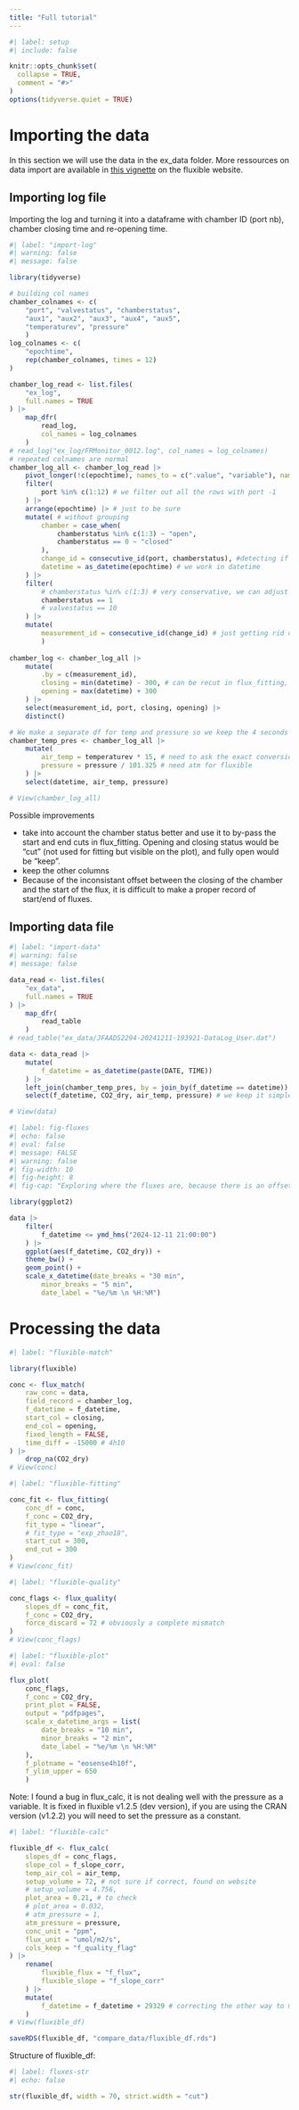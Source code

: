 ```yaml
---
title: "Full tutorial"
---
```


```r
#| label: setup
#| include: false

knitr::opts_chunk$set(
  collapse = TRUE,
  comment = "#>"
)
options(tidyverse.quiet = TRUE)
```

# Importing the data

In this section we will use the data in the ex_data folder.
More ressources on data import are available in [this vignette](https://plant-functional-trait-course.github.io/fluxible/articles/data-prep.html) on the fluxible website.


## Importing log file

Importing the log and turning it into a dataframe with chamber ID (port nb), chamber closing time and re-opening time.
```r
#| label: "import-log"
#| warning: false
#| message: false

library(tidyverse)

# building col names
chamber_colnames <- c(
    "port", "valvestatus", "chamberstatus",
    "aux1", "aux2", "aux3", "aux4", "aux5",
    "temperaturev", "pressure"
    )
log_colnames <- c(
    "epochtime",
    rep(chamber_colnames, times = 12)
)

chamber_log_read <- list.files(
    "ex_log",
    full.names = TRUE
) |>
    map_dfr(
        read_log,
        col_names = log_colnames
    )
# read_log("ex_log/FRMonitor_0012.log", col_names = log_colnames)
# repeated colnames are normal
chamber_log_all <- chamber_log_read |>
    pivot_longer(!c(epochtime), names_to = c(".value", "variable"), names_sep = "_") |>
    filter(
        port %in% c(1:12) # we filter out all the rows with port -1
    ) |>
    arrange(epochtime) |> # just to be sure
    mutate( # without grouping
        chamber = case_when(
            chamberstatus %in% c(1:3) ~ "open",
            chamberstatus == 0 ~ "closed"
        ),
        change_id = consecutive_id(port, chamberstatus), #detecting if same port but new measurement
        datetime = as_datetime(epochtime) # we work in datetime
    ) |>
    filter(
        # chamberstatus %in% c(1:3) # very conservative, we can adjust the focus window later in flux_fitting
        chamberstatus == 1
        # valvestatus == 10
    ) |>
    mutate(
        measurement_id = consecutive_id(change_id) # just getting rid of the missing id after filter
        )
    
chamber_log <- chamber_log_all |>
    mutate(
        .by = c(measurement_id),
        closing = min(datetime) - 300, # can be recut in flux_fitting, but so we see better
        opening = max(datetime) + 300
    ) |>
    select(measurement_id, port, closing, opening) |>
    distinct()

# We make a separate df for temp and pressure so we keep the 4 seconds reads
chamber_temp_pres <- chamber_log_all |>
    mutate(
        air_temp = temperaturev * 15, # need to ask the exact conversion factor, for now this one makes sense
        pressure = pressure / 101.325 # need atm for fluxible
    ) |>
    select(datetime, air_temp, pressure)

# View(chamber_log_all)
```

Possible improvements

- take into account the chamber status better and  use it to by-pass the start and end cuts in flux_fitting. Opening and closing status would be "cut" (not used for fitting but visible on the plot), and fully open would be "keep".
- keep the other columns
- Because of the inconsistant offset between the closing of the chamber and the start of the flux, it is difficult to make a proper record of start/end of fluxes.

## Importing data file

```r
#| label: "import-data"
#| warning: false
#| message: false

data_read <- list.files(
    "ex_data",
    full.names = TRUE
) |>
    map_dfr(
        read_table
    )
# read_table("ex_data/JFAADS2294-20241211-193921-DataLog_User.dat")

data <- data_read |>
    mutate(
        f_datetime = as_datetime(paste(DATE, TIME))
    ) |>
    left_join(chamber_temp_pres, by = join_by(f_datetime == datetime)) |> # adding air temp and pressure here
    select(f_datetime, CO2_dry, air_temp, pressure) # we keep it simple for now and work only on CO2

# View(data)
```

```r
#| label: fig-fluxes
#| echo: false
#| eval: false
#| message: FALSE
#| warning: false
#| fig-width: 10
#| fig-height: 8
#| fig-cap: "Exploring where the fluxes are, because there is an offset in time."

library(ggplot2)

data |>
    filter(
        f_datetime <= ymd_hms("2024-12-11 21:00:00")
    ) |>
    ggplot(aes(f_datetime, CO2_dry)) +
    theme_bw() +
    geom_point() +
    scale_x_datetime(date_breaks = "30 min",
        minor_breaks = "5 min",
        date_label = "%e/%m \n %H:%M")

```

# Processing the data

```r
#| label: "fluxible-match"

library(fluxible)

conc <- flux_match(
    raw_conc = data,
    field_record = chamber_log,
    f_datetime = f_datetime,
    start_col = closing,
    end_col = opening,
    fixed_length = FALSE,
    time_diff = -15000 # 4h10
) |>
    drop_na(CO2_dry)
# View(conc)
```

```r
#| label: "fluxible-fitting"

conc_fit <- flux_fitting(
    conc_df = conc,
    f_conc = CO2_dry,
    fit_type = "linear",
    # fit_type = "exp_zhao18",
    start_cut = 300,
    end_cut = 300
)
# View(conc_fit)
```

```r
#| label: "fluxible-quality"

conc_flags <- flux_quality(
    slopes_df = conc_fit,
    f_conc = CO2_dry,
    force_discard = 72 # obviously a complete mismatch
)
# View(conc_flags)
```

```r
#| label: "fluxible-plot"
#| eval: false

flux_plot(
    conc_flags,
    f_conc = CO2_dry,
    print_plot = FALSE,
    output = "pdfpages",
    scale_x_datetime_args = list(
        date_breaks = "10 min",
        minor_breaks = "2 min",
        date_label = "%e/%m \n %H:%M"
    ),
    f_plotname = "eosense4h10f",
    f_ylim_upper = 650
    )

```

Note: I found a bug in flux_calc, it is not dealing well with the pressure as a variable.
It is fixed in fluxible v1.2.5 (dev version), if you are using the CRAN version (v1.2.2) you will need to set the pressure as a constant.
```r
#| label: "fluxible-calc"

fluxible_df <- flux_calc(
    slopes_df = conc_flags,
    slope_col = f_slope_corr,
    temp_air_col = air_temp,
    setup_volume = 72, # not sure if correct, found on website
    # setup_volume = 4.756,
    plot_area = 0.21, # to check
    # plot_area = 0.032,
    # atm_pressure = 1,
    atm_pressure = pressure,
    conc_unit = "ppm",
    flux_unit = "umol/m2/s",
    cols_keep = "f_quality_flag"
) |>
    rename(
        fluxible_flux = "f_flux",
        fluxible_slope = "f_slope_corr"
    ) |>
    mutate(
        f_datetime = f_datetime + 29329 # correcting the other way to match eosense
    )
# View(fluxible_df)

saveRDS(fluxible_df, "compare_data/fluxible_df.rds")
```

Structure of fluxible_df:
```r
#| label: fluxes-str
#| echo: false

str(fluxible_df, width = 70, strict.width = "cut")

```
